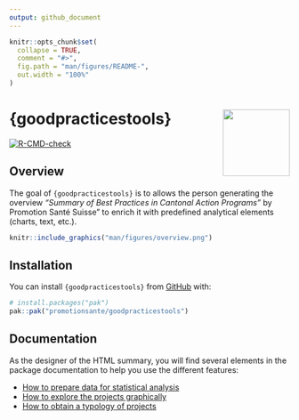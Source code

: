 ```yaml
---
output: github_document
---
```


<!-- README.md is generated from README.Rmd. Please edit that file -->

```r
knitr::opts_chunk$set(
  collapse = TRUE,
  comment = "#>",
  fig.path = "man/figures/README-",
  out.width = "100%"
)
```

# {goodpracticestools} <img src="man/figures/logo.png" align="right" alt="" width="120" /> {.unlisted}

<!-- badges: start -->
[![R-CMD-check](https://github.com/promotionsante/goodpracticestools/actions/workflows/R-CMD-check.yaml/badge.svg)](https://github.com/promotionsante/goodpracticestools/actions/workflows/R-CMD-check.yaml)
<!-- badges: end -->

## Overview

The goal of `{goodpracticestools}` is to allows the person generating the overview *"Summary of Best Practices in Cantonal Action Programs"* by Promotion Santé Suisse" to enrich it with predefined analytical elements (charts, text, etc.).

```r
knitr::include_graphics("man/figures/overview.png")
```


## Installation

You can install `{goodpracticestools}` from [GitHub](https://github.com/) with:

``` r
# install.packages("pak")
pak::pak("promotionsante/goodpracticestools")
```

## Documentation

As the designer of the HTML summary, you will find several elements in the package documentation to help you use the different features:

- [How to prepare data for statistical analysis](https://promotionsante.github.io/goodpracticestools/articles/how-to-prepare-data-for-statistical-analysis.html)
- [How to explore the projects graphically](https://promotionsante.github.io/goodpracticestools/articles/how-to-explore-the-projects-graphically.html)
- [How to obtain a typology of projects](https://promotionsante.github.io/goodpracticestools/articles/how-to-obtain-a-typology-of-projects.html)
